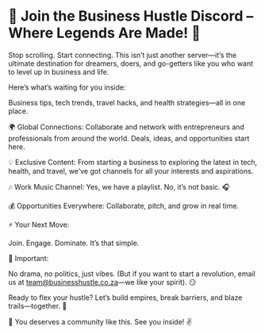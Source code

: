 
# 🚀 Join the Business Hustle Discord – Where Legends Are Made! 🚀

Stop scrolling. Start connecting. This isn’t just another server—it’s the ultimate destination for dreamers, doers, and go-getters like you who want to level up in business and life.

Here’s what’s waiting for you inside:

Business tips, tech trends, travel hacks, and health strategies—all in one place.

🌍 Global Connections: Collaborate and network with entrepreneurs and professionals from around the world. Deals, ideas, and opportunities start here.

💡 Exclusive Content: From starting a business to exploring the latest in tech, health, and travel, we’ve got channels for all your interests and aspirations. 

🎶 Work Music Channel: Yes, we have a playlist. No, it’s not basic. 🎧

💰 Opportunities Everywhere: Collaborate, pitch, and grow in real time.

⚡ Your Next Move: 

Join. Engage. Dominate. It’s that simple.

🚨 Important:

No drama, no politics, just vibes. (But if you want to start a revolution, email us at team@businesshustle.co.za—we like your spirit). 😏

Ready to flex your hustle? Let’s build empires, break barriers, and blaze trails—together. 🚀

🎯 You deserves a community like this. See you inside! ✌️ 
